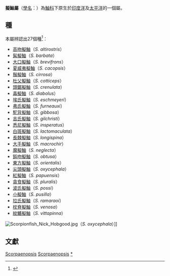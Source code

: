 {{Automatic taxobox
|image = Scorpionfish komodo.jpg
|image_width = 270px
|image_caption = [[魔擬鮋|魔擬鮋]]（''S. neglecta''）
| taxon = Scorpaenopsis
| authority = [[Johann_Jakob_Heckel|Heckel]], 1840
|type_species = ''Scorpaenopsis gibbosa''
|type_species_authority =  G. Cuvier, 1829
}}

'''擬鮋屬'''（[[學名|學名]]：{{lang|la|''Scorpaenopsis''}}）為[[鮋科|鮋科]]下原生於[[印度洋|印度洋]]及[[太平洋|太平洋]]的一個屬。

==種==
本屬辨認出27個種<ref>{{FishBase genus|genus=Scorpaenopsis|month=6|year=2014}}</ref>：
{{div col|cols=4}}
*[[高吻擬鮋|高吻擬鮋]]（''S. altirostris''）
*[[髯擬鮋|髯擬鮋]]（''S. barbata''）
*[[大口擬鮋|大口擬鮋]]（''S. brevifrons''）
*[[夏威夷擬鮋|夏威夷擬鮋]]（''S. cacopsis''）
*[[鬚擬鮋|鬚擬鮋]]（''S. cirrosa''）
*[[杜父擬鮋|杜父擬鮋]]（''S. cotticeps''）
*[[頭鋸擬鮋|頭鋸擬鮋]]（''S. crenulata''）
*[[毒擬鮋|毒擬鮋]]（''S. diabolus''）
*[[埃氏擬鮋|埃氏擬鮋]]（''S. eschmeyeri''）
*[[弗氏擬鮋|弗氏擬鮋]]（''S. furneauxi''）
*[[駝背擬鮋|駝背擬鮋]]（''S. gibbosa''）
*[[吉氏擬鮋|吉氏擬鮋]]（''S. gilchristi''）
*[[悉尼擬鮋|悉尼擬鮋]]（''S. insperatus''）
*[[白斑擬鮋|白斑擬鮋]]（''S. lactomaculata''）
*[[長棘擬鮋|長棘擬鮋]]（''S. longispina''）
*[[大手擬鮋|大手擬鮋]]（''S. macrochir''）
*[[魔擬鮋|魔擬鮋]]（''S. neglecta''）
*[[鈍吻擬鮋|鈍吻擬鮋]]（''S. obtusa''）
*[[東方擬鮋|東方擬鮋]]（''S. orientalis''）
*[[尖頭擬鮋|尖頭擬鮋]]（''S. oxycephala''）
*[[紅擬鮋|紅擬鮋]]（''S. papuensis''）
*[[貪食擬鮋|貪食擬鮋]]（''S. pluralis''）
*[[波氏擬鮋|波氏擬鮋]]（''S. possi''）
*[[小擬鮋|小擬鮋]]（''S. pusilla''）
*[[拉氏擬鮋|拉氏擬鮋]]（''S. ramaraoi''）
*[[枕脊擬鮋|枕脊擬鮋]]（''S. venosa''）
*[[紋鰭擬鮋|紋鰭擬鮋]]（''S. vittapinna''）
{{div col end}}
[[File:Scorpionfish_Nick_Hobgood.jpg|thumb]]（''S. oxycephala''）]]

==文獻==
{{reflist}}
{{commons|Scorpaenopsis}}
{{wikispecies|Scorpaenopsis}}
{{Taxonbar|from=Q2301050}}

[[Category:鮋亞目|Scorpaenopsis]]
[[Category:鮋形目|Scorpaenopsis]]
[[Category:擬鮋屬|*]]


{{鮋形目小作品}}